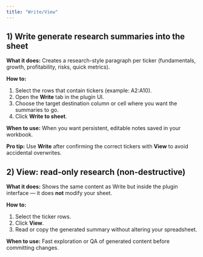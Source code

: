 ```yaml
---
title: "Write/View"
---
```


## **1) Write generate research summaries into the sheet**

**What it does:** Creates a research-style paragraph per ticker (fundamentals, growth, profitability, risks, quick metrics).

**How to:**

1. Select the rows that contain tickers (example: A2:A10).
2. Open the **Write** tab in the plugin UI.
3. Choose the target destination column or cell where you want the summaries to go.
4. Click **Write to sheet**.

**When to use:** When you want persistent, editable notes saved in your workbook.

**Pro tip:** Use **Write** after confirming the correct tickers with **View** to avoid accidental overwrites.

## **2) View: read-only research (non-destructive)**

**What it does:** Shows the same content as Write but inside the plugin interface — it does **not** modify your sheet.

**How to:**

1. Select the ticker rows.
2. Click **View**.
3. Read or copy the generated summary without altering your spreadsheet.

**When to use:** Fast exploration or QA of generated content before committing changes.